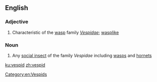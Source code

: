 ==English==

===Adjective===
{{en-adj}}

# Characteristic of the [[wasp]] family ''[[Vespidae]]''; [[wasplike]]

===Noun===
{{en-noun}}

# Any [[social insect]] of the family ''Vespidae'' including [[wasp]]s and [[hornet]]s

[[Category:en:Vespids]]

[[ku:vespid]]
[[zh:vespid]]